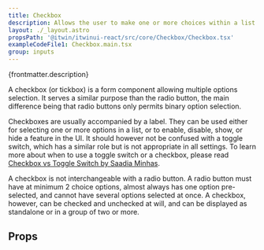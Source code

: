 ```yaml
---
title: Checkbox
description: Allows the user to make one or more choices within a list of options.
layout: ./_layout.astro
propsPath: '@itwin/itwinui-react/src/core/Checkbox/Checkbox.tsx'
exampleCodeFile1: Checkbox.main.tsx
group: inputs
---
```



<p>{frontmatter.description}</p>

<LiveExample src={frontmatter.exampleCodeFile1} />

A checkbox (or tickbox) is a form component allowing multiple options selection. It serves a similar purpose than the radio button, the main difference being that radio buttons only permits binary option selection.

Checkboxes are usually accompanied by a label. They can be used either for selecting one or more options in a list, or to enable, disable, show, or hide a feature in the UI. It should however not be confused with a toggle switch, which has a similar role but is not appropriate in all settings. To learn more about when to use a toggle switch or a checkbox, please read [Checkbox vs Toggle Switch by Saadia Minhas](https://uxplanet.org/checkbox-vs-toggle-switch-7fc6e83f10b8).

A checkbox is not interchangeable with a radio button. A radio button must have at minimum 2 choice options, almost always has one option pre-selected, and cannot have several options selected at once. A checkbox, however, can be checked and unchecked at will, and can be displayed as standalone or in a group of two or more.

## Props

<PropsTable path={frontmatter.propsPath} />
